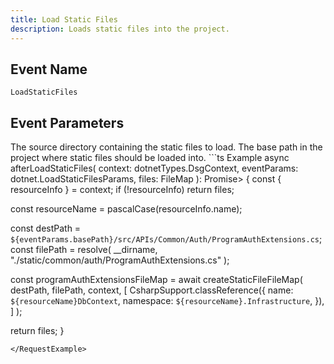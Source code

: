 ```yaml
---
title: Load Static Files
description: Loads static files into the project.
---
```


## Event Name

`LoadStaticFiles`

## Event Parameters

<ResponseField name="source" type="string">
  The source directory containing the static files to load.
</ResponseField>

<ResponseField name="basePath" type="string">
  The base path in the project where static files should be loaded into.
</ResponseField>

<RequestExample>
```ts Example
async afterLoadStaticFiles(
  context: dotnetTypes.DsgContext,
  eventParams: dotnet.LoadStaticFilesParams,
  files: FileMap<CodeBlock>
): Promise<FileMap<CodeBlock>> {
  const { resourceInfo } = context;
  if (!resourceInfo) return files;

  const resourceName = pascalCase(resourceInfo.name);

  const destPath = `${eventParams.basePath}/src/APIs/Common/Auth/ProgramAuthExtensions.cs`;
  const filePath = resolve(
    __dirname,
    "./static/common/auth/ProgramAuthExtensions.cs"
  );

  const programAuthExtensionsFileMap = await createStaticFileFileMap(
    destPath,
    filePath,
    context,
    [
      CsharpSupport.classReference({
        name: `${resourceName}DbContext`,
        namespace: `${resourceName}.Infrastructure`,
      }),
    ]
  );

  return files;
}
```
</RequestExample>